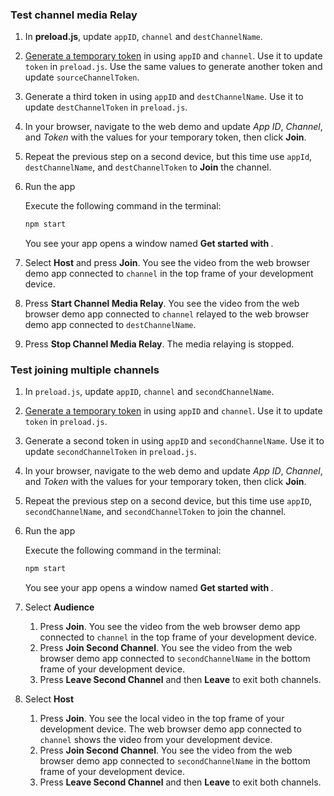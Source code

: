 <PlatformWrapper platform="electron">

### Test channel media Relay

1.  In **preload.js**, update `appID`, `channel` and `destChannelName`.

2. [Generate a temporary token](../reference/manage-agora-account#generate-a-temporary-token) in <Vpl k="CONSOLE" /> using `appID` and `channel`. Use it to update `token` in `preload.js`. Use the same values to generate another token and update `sourceChannelToken`.

3. Generate a third token in <Vpl k="CONSOLE" /> using `appID` and `destChannelName`. Use it to update `destChannelToken` in `preload.js`.

4. In your browser, navigate to the <Link target="_blank" to="{{Global.DEMO_BASIC_VIDEO_CALL_URL}}"><Vg k="COMPANY" /> web demo</Link> and update _App ID_, _Channel_, and _Token_ with the values for your temporary token, then click **Join**.

5. Repeat the previous step on a second device, but this time use `appId`, `destChannelName`, and `destChannelToken` to **Join** the channel.

6.  Run the app
    
    Execute the following command in the terminal:
    ```bash
    npm start
    ```
    You see your app opens a window named **Get started with <Vpd k="PRODUCT" />**.

8. Select **Host** and press **Join**. You see the video from the web browser demo app connected to `channel` in the top frame of your development device.

9. Press **Start Channel Media Relay**. You see the video from the web browser demo app connected to `channel` relayed to the web browser demo app connected to `destChannelName`.

10. Press **Stop Channel Media Relay**. The media relaying is stopped.

### Test joining multiple channels

1.  In `preload.js`, update `appID`, `channel` and `secondChannelName`.

2. [Generate a temporary token](../reference/manage-agora-account#generate-a-temporary-token) in <Vpl k="CONSOLE" /> using `appID` and `channel`. Use it to update `token` in `preload.js`.

3. Generate a second token in <Vpl k="CONSOLE" /> using `appID` and `secondChannelName`. Use it to update `secondChannelToken` in `preload.js`.

4. In your browser, navigate to the <Link target="_blank" to="{{Global.DEMO_BASIC_VIDEO_CALL_URL}}"><Vg k="COMPANY" /> web demo</Link> and update _App ID_, _Channel_, and _Token_ with the values for your temporary token, then click **Join**.

5. Repeat the previous step on a second device, but this time use `appID`, `secondChannelName`, and `secondChannelToken` to join the channel.

6.  Run the app
    
    Execute the following command in the terminal:
    ```bash
    npm start
    ```
    You see your app opens a window named **Get started with <Vpd k="PRODUCT" />**.

8. Select **Audience** 

    1. Press **Join**. You see the video from the web browser demo app connected to `channel` in the top frame of your development device.
    2. Press **Join Second Channel**. You see the video from the web browser demo app connected to `secondChannelName` in the bottom frame of your development device.
    3. Press **Leave Second Channel** and then **Leave** to exit both channels.

9. Select **Host** 

    1. Press **Join**. You see the local video in the top frame of your development device. The web browser demo app connected to `channel` shows the video from your development device.
    2. Press **Join Second Channel**. You see the video from the web browser demo app connected to `secondChannelName` in the bottom frame of your development device.
    3. Press **Leave Second Channel** and then **Leave** to exit both channels.

</PlatformWrapper>

